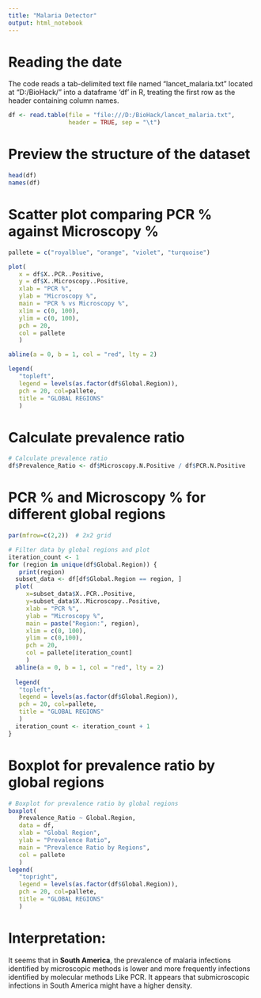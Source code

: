 ---
title: "Malaria Detector"
output: html_notebook
---

# Reading the date

The code reads a tab-delimited text file named "lancet_malaria.txt" located at "D:/BioHack/" into a dataframe 'df' in R, treating the first row as the header containing column names.

```{r}

df <- read.table(file = "file:///D:/BioHack/lancet_malaria.txt",
                 header = TRUE, sep = "\t")
```

# Preview the structure of the dataset

```{r}
head(df)
names(df)
```

# Scatter plot comparing PCR % against Microscopy %

```{r}
pallete = c("royalblue", "orange", "violet", "turquoise")

plot(
   x = df$X..PCR..Positive,
   y = df$X..Microscopy..Positive, 
   xlab = "PCR %",
   ylab = "Microscopy %",
   main = "PCR % vs Microscopy %",
   xlim = c(0, 100),
   ylim = c(0, 100),
   pch = 20,
   col = pallete
   )

abline(a = 0, b = 1, col = "red", lty = 2)

legend(
   "topleft",
   legend = levels(as.factor(df$Global.Region)),
   pch = 20, col=pallete,
   title = "GLOBAL REGIONS"
   )
```

# Calculate prevalence ratio

```{r}
# Calculate prevalence ratio
df$Prevalence_Ratio <- df$Microscopy.N.Positive / df$PCR.N.Positive
```

# PCR % and Microscopy % for different global regions

```{r fig.height=7}

par(mfrow=c(2,2))  # 2x2 grid

# Filter data by global regions and plot
iteration_count <- 1
for (region in unique(df$Global.Region)) {
   print(region)
  subset_data <- df[df$Global.Region == region, ]
  plot(
     x=subset_data$X..PCR..Positive, 
     y=subset_data$X..Microscopy..Positive, 
     xlab = "PCR %", 
     ylab = "Microscopy %", 
     main = paste("Region:", region),
     xlim = c(0, 100),
     ylim = c(0,100),
     pch = 20,
     col = pallete[iteration_count]
     )
  abline(a = 0, b = 1, col = "red", lty = 2)
  
  legend(
   "topleft",
   legend = levels(as.factor(df$Global.Region)),
   pch = 20, col=pallete,
   title = "GLOBAL REGIONS"
   )
  iteration_count <- iteration_count + 1
}


```

# Boxplot for prevalence ratio by global regions

```{r}
# Boxplot for prevalence ratio by global regions
boxplot(
   Prevalence_Ratio ~ Global.Region,
   data = df, 
   xlab = "Global Region",
   ylab = "Prevalence Ratio",
   main = "Prevalence Ratio by Regions",
   col = pallete
   )
legend(
   "topright",
   legend = levels(as.factor(df$Global.Region)),
   pch = 20, col=pallete,
   title = "GLOBAL REGIONS"
   )
```

# Interpretation: 

It seems that in **South America**, the prevalence of malaria infections identified by microscopic methods is lower and more frequently infections identified by molecular methods Like PCR. It appears that submicroscopic infections in South America might have a higher density.
